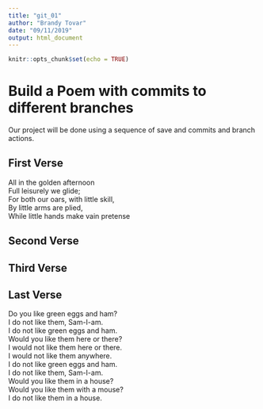 ---
title: "git_01"
author: "Brandy Tovar"
date: "09/11/2019"
output: html_document
---

```{r setup, include=FALSE}
knitr::opts_chunk$set(echo = TRUE)
```
# Build a Poem with commits to different branches
Our project will be done using a sequence of save and commits and branch actions.
<!-- Do not modify or change any text in "!--" bracketed areas such as this --- these are instructions to
you, if you change any of this the git program will notice it and compromise your git merging strategy !-->

## First Verse  
<!--Put the first five lines of a poem by Lewis Carrol in this section!-->


All in the golden afternoon  
Full leisurely we glide;  
For both our oars, with little skill,  
By little arms are plied,  
While little hands make vain pretense 

## Second Verse
<!--Put the first five lines of a poem by Robert Frost here!-->

## Third Verse
<!--Put the first two verses of The Walrus and the Carpenter here!-->

## Last Verse
<!--Put a short poem of your choice 8-20 lines,here!-->

Do you like green eggs and ham?  
I do not like them, Sam-I-am.  
I do not like green eggs and ham.  
Would you like them here or there?  
I would not like them here or there.  
I would not like them anywhere.  
I do not like green eggs and ham.  
I do not like them, Sam-I-am.  
Would you like them in a house?  
Would you like them with a mouse?  
I do not like them in a house.  
